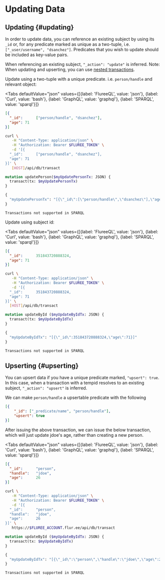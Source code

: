 
# Updating Data

## Updating {#updating}

In order to update data, you can reference an existing subject by using its `_id` or, for any predicate marked as unique as a two-tuple, i.e. `["_user/username", "dsanchez"]`. Predicates that you wish to update should be included as key-value pairs.

When referencing an existing subject,  `"_action": "update"` is inferred. Note: When updating and upserting, you can use [nested transactions](/overview/transact/adding_data.mdx#nested-transactions).

Update using a two-tuple with a unique predicate. i.e. `person/handle` and relevant object: 

<Tabs
  defaultValue="json"
  values={[{label: 'FlureeQL', value: 'json'},
  {label: 'Curl', value: 'bash'},
  {label: 'GraphQL', value: 'graphql'},
  {label: 'SPARQL', value: 'sparql'}]}
>
<TabItem value="json">

```json
[{
  "_id":      ["person/handle", "dsanchez"],
  "age": 71
}]
```

</TabItem>

<TabItem value="bash">

```bash
curl \
   -H "Content-Type: application/json" \
   -H "Authorization: Bearer $FLUREE_TOKEN" \
   -d '[{
  "_id":      ["person/handle", "dsanchez"],
  "age": 71
}]' \
   [HOST]/api/db/transact
```

</TabItem>

<TabItem value="graphql">

```graphql
mutation updatePerson($myUpdatePersonTx: JSON) {
  transact(tx: $myUpdatePersonTx)
}

{
  "myUpdatePersonTx": "[{\"_id\":[\"person/handle\",\"dsanchez\"],\"age\":71}]"
}
```

</TabItem>

<TabItem value="sparql">

```sparql
Transactions not supported in SPARQL
```

</TabItem>
</Tabs>

Update using subject id:

<Tabs
  defaultValue="json"
  values={[{label: 'FlureeQL', value: 'json'},
  {label: 'Curl', value: 'bash'},
  {label: 'GraphQL', value: 'graphql'},
  {label: 'SPARQL', value: 'sparql'}]}
>
<TabItem value="json">

```json
[{
  "_id":      351843720888324,
  "age": 71
}]
```

</TabItem>

<TabItem value="bash">

```bash
curl \
   -H "Content-Type: application/json" \
   -H "Authorization: Bearer $FLUREE_TOKEN" \
   -d '[{
  "_id":      351843720888324,
  "age": 71
}]' \
  [HOST]/api/db/transact
```

</TabItem>

<TabItem value="graphql">

```graphql
mutation updateById ($myUpdateByIdTx: JSON) {
  transact(tx: $myUpdateByIdTx)
}

{
  "myUpdateByIdTx": "[{\"_id\":351843720888324,\"age\":71}]"
}
```

</TabItem>

<TabItem value="sparql">

```sparql
Transactions not supported in SPARQL
```

</TabItem>
</Tabs>

## Upserting {#upserting}

You can upsert data if you have a unique predicate marked, `"upsert": true`. In this case, when a transaction with a tempid resolves to an existing subject, `"_action": "upsert"` is inferred.

We can make `person/handle` a upsertable predicate with the following

```json
[{
    "_id": ["_predicate/name", "person/handle"],
    "upsert": true
}]
```

After issuing the above transaction, we can issue the below transaction, which will just update jdoe's age, rather than creating a new person.

<Tabs
  defaultValue="json"
  values={[{label: 'FlureeQL', value: 'json'},
  {label: 'Curl', value: 'bash'},
  {label: 'GraphQL', value: 'graphql'},
  {label: 'SPARQL', value: 'sparql'}]}
>
<TabItem value="json">

```json
[{
  "_id":      "person",
  "handle":   "jdoe",
  "age":      26
}]
```

</TabItem>

<TabItem value="bash">

```bash
curl \
   -H "Content-Type: application/json" \
   -H "Authorization: Bearer $FLUREE_TOKEN" \
   -d '[{
  "_id":      "person",
  "handle":   "jdoe",
  "age":      26
}]' \
   https://$FLUREE_ACCOUNT.flur.ee/api/db/transact
   ```

</TabItem>

<TabItem value="graphql">

```graphql
mutation updateById ($myUpdateByIdTx: JSON) {
  transact(tx: $myUpdateByIdTx)
}

{
  "myUpdateByIdTx": "[{\"_id\":\"person\",\"handle\":\"jdoe\",\"age\":26}]"
}
```

</TabItem>

<TabItem value="sparql">

```sparql
Transactions not supported in SPARQL
```

</TabItem>
</Tabs>